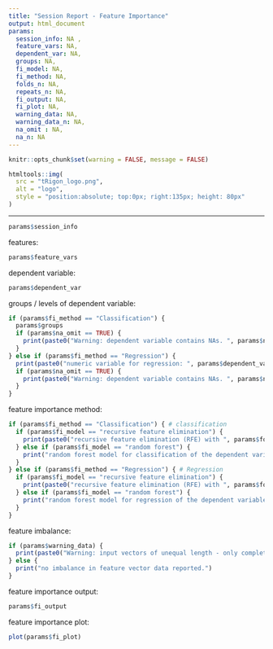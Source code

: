 ```yaml
---
title: "Session Report - Feature Importance"
output: html_document
params:
  session_info: NA ,
  feature_vars: NA,
  dependent_var: NA,
  groups: NA,
  fi_model: NA,
  fi_method: NA,
  folds_n: NA,
  repeats_n: NA,
  fi_output: NA,
  fi_plot: NA,
  warning_data: NA,
  warning_data_n: NA,
  na_omit : NA,
  na_n: NA
---
```

```r
knitr::opts_chunk$set(warning = FALSE, message = FALSE)
```

```r
htmltools::img(
  src = "tRigon_logo.png",
  alt = "logo",
  style = "position:absolute; top:0px; right:135px; height: 80px"
)
```
---

```r
params$session_info
```

features:
```r
params$feature_vars
```

dependent variable:
```r
params$dependent_var
```

groups / levels of dependent variable:
```r
if (params$fi_method == "Classification") {
  params$groups
  if (params$na_omit == TRUE) {
    print(paste0("Warning: dependent variable contains NAs. ", params$na_n, " values excluded."))
  }
} else if (params$fi_method == "Regression") {
  print(paste0("numeric variable for regression: ", params$dependent_var))
  if (params$na_omit == TRUE) {
    print(paste0("Warning: dependent variable contains NAs. ", params$na_n, " values excluded."))
  }
}
``` 

feature importance method:
```r
if (params$fi_method == "Classification") { # classification
  if (params$fi_model == "recursive feature elimination") {
    print(paste0("recursive feature elimination (RFE) with ", params$folds_n, "-fold cross-validation and ", params$repeats_n, " repeats for classification of groups of the dependent variable. Data is distributed in a random 80/20 split for training and testing."))
  } else if (params$fi_model == "random forest") {
    print("random forest model for classification of the dependent variable.")
  }
} else if (params$fi_method == "Regression") { # Regression
  if (params$fi_model == "recursive feature elimination") {
    print(paste0("recursive feature elimination (RFE) with ", params$folds_n, "-fold cross-validation and ", params$repeats_n, " repeats for regression of the dependent variable. Data is distributed in a random 80/20 split for training and testing."))
  } else if (params$fi_model == "random forest") {
    print("random forest model for regression of the dependent variable.")
  }
}
```      

feature imbalance:
```r
if (params$warning_data) {
  print(paste0("Warning: input vectors of unequal length - only complete rows can be analysed for feature importance. ", params$warning_data_n, " rows with missing data excluded."))
} else {
  print("no imbalance in feature vector data reported.")
}
```

feature importance output:
```r
params$fi_output
```

feature importance plot:
<br/>
```r
plot(params$fi_plot)
```
